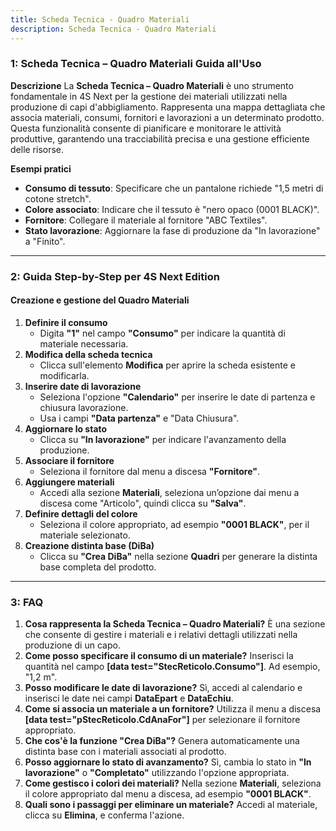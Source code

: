 ```yaml
---
title: Scheda Tecnica - Quadro Materiali
description: Scheda Tecnica - Quadro Materiali
---
```


### 1: **Scheda Tecnica – Quadro Materiali Guida all'Uso**

**Descrizione**
La **Scheda Tecnica – Quadro Materiali** è uno strumento fondamentale in 4S Next per la gestione dei materiali utilizzati nella produzione di capi d'abbigliamento. Rappresenta una mappa dettagliata che associa materiali, consumi, fornitori e lavorazioni a un determinato prodotto. Questa funzionalità consente di pianificare e monitorare le attività produttive, garantendo una tracciabilità precisa e una gestione efficiente delle risorse.

**Esempi pratici**

* **Consumo di tessuto**: Specificare che un pantalone richiede "1,5 metri di cotone stretch".
* **Colore associato**: Indicare che il tessuto è "nero opaco (0001 BLACK)".
* **Fornitore**: Collegare il materiale al fornitore "ABC Textiles".
* **Stato lavorazione**: Aggiornare la fase di produzione da "In lavorazione" a "Finito".

***

### 2: **Guida Step-by-Step per 4S Next Edition**

#### Creazione e gestione del Quadro Materiali

1. **Definire il consumo**
   * Digita **"1"** nel campo **"Consumo"** per indicare la quantità di materiale necessaria.
2. **Modifica della scheda tecnica**
   * Clicca sull'elemento **Modifica** per aprire la scheda esistente e modificarla.
3. **Inserire date di lavorazione**
   * Seleziona l'opzione **"Calendario"** per inserire le date di partenza e chiusura lavorazione.
   * Usa i campi **"Data partenza"** e "Data Chiusura".
4. **Aggiornare lo stato**
   * Clicca su **"In lavorazione"** per indicare l'avanzamento della produzione.
5. **Associare il fornitore**
   * Seleziona il fornitore dal menu a discesa **"Fornitore"**.
6. **Aggiungere materiali**
   * Accedi alla sezione **Materiali**, seleziona un’opzione dai menu a discesa come  "Articolo", quindi clicca su **"Salva"**.
7. **Definire dettagli del colore**
   * Seleziona il colore appropriato, ad esempio **"0001 BLACK"**, per il materiale selezionato.
8. **Creazione distinta base (DiBa)**
   * Clicca su **"Crea DiBa"** nella sezione **Quadri** per generare la distinta base completa del prodotto.

***

### 3: **FAQ**

1. **Cosa rappresenta la Scheda Tecnica – Quadro Materiali?**
   È una sezione che consente di gestire i materiali e i relativi dettagli utilizzati nella produzione di un capo.
2. **Come posso specificare il consumo di un materiale?**
   Inserisci la quantità nel campo **\[data test="StecReticolo.Consumo"]**. Ad esempio, "1,2 m".
3. **Posso modificare le date di lavorazione?**
   Sì, accedi al calendario e inserisci le date nei campi **DataEpart** e **DataEchiu**.
4. **Come si associa un materiale a un fornitore?**
   Utilizza il menu a discesa **\[data test="pStecReticolo.CdAnaFor"]** per selezionare il fornitore appropriato.
5. **Che cos'è la funzione "Crea DiBa"?**
   Genera automaticamente una distinta base con i materiali associati al prodotto.
6. **Posso aggiornare lo stato di avanzamento?**
   Sì, cambia lo stato in **"In lavorazione"** o **"Completato"** utilizzando l'opzione appropriata.
7. **Come gestisco i colori dei materiali?**
   Nella sezione **Materiali**, seleziona il colore appropriato dal menu a discesa, ad esempio **"0001 BLACK"**.
8. **Quali sono i passaggi per eliminare un materiale?**
   Accedi al materiale, clicca su **Elimina**, e conferma l'azione.